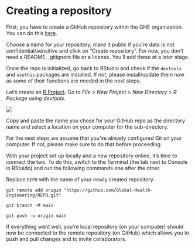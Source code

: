 # Creating a repository

First, you have to create a GitHub repository within the GHE organization. You can do this [here](https://github.com/Global-Health-Engineering).

Choose a name for your repository, make it public if you're data is not confidential/sensitive and click on "Create repository". For now, you don't need a README, .gitignore file or a license. You'll add these at a later stage.

Once the repo is initialized, go back to RStudio and check if the `devtools` and `usethis` packages are installed. If not, please install/update them now as some of their functions are needed in the next steps.

Let's create an [R Project](https://support.posit.co/hc/en-us/articles/200526207-Using-RStudio-Projects). Go to *File \> New Project \> New Directory \> R Package using devtools*. 

![](images/create_pkg_with_devtools.png)

Copy and paste the name you chose for your GitHub repo as the directory name and select a location on your computer for the sub-directory.

::: {.callout-note}
For the next steps we assume that you've already configured Git on your computer. If not, please make sure to do that before proceeding.
:::

With your project set up locally and a new repository online, it's time to connect the two. To do this, switch to the Terminal (the tab next to Console in RStuido) and run the following commands one after the other.

::: {.callout-warning}
Replace `REPO` with the name of your newly created repository.
:::

  ``` 
  git remote add origin "https://github.com/Global-Health-Engineering/REPO.git" 

  git branch -M main

  git push -u origin main
  ```
  
  If everything went well, you're local repository (on your computer) should now be connected to the remote repository (on GitHub)  which allows you to push and pull changes and to invite collaborators.